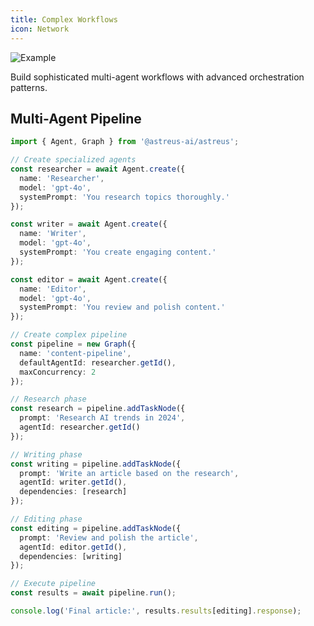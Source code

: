 ```yaml
---
title: Complex Workflows
icon: Network
---
```


![Example](/docs/example.webp)

Build sophisticated multi-agent workflows with advanced orchestration patterns.

## Multi-Agent Pipeline

```typescript
import { Agent, Graph } from '@astreus-ai/astreus';

// Create specialized agents
const researcher = await Agent.create({
  name: 'Researcher',
  model: 'gpt-4o',
  systemPrompt: 'You research topics thoroughly.'
});

const writer = await Agent.create({
  name: 'Writer',
  model: 'gpt-4o',
  systemPrompt: 'You create engaging content.'
});

const editor = await Agent.create({
  name: 'Editor',
  model: 'gpt-4o',
  systemPrompt: 'You review and polish content.'
});

// Create complex pipeline
const pipeline = new Graph({
  name: 'content-pipeline',
  defaultAgentId: researcher.getId(),
  maxConcurrency: 2
});

// Research phase
const research = pipeline.addTaskNode({
  prompt: 'Research AI trends in 2024',
  agentId: researcher.getId()
});

// Writing phase
const writing = pipeline.addTaskNode({
  prompt: 'Write an article based on the research',
  agentId: writer.getId(),
  dependencies: [research]
});

// Editing phase
const editing = pipeline.addTaskNode({
  prompt: 'Review and polish the article',
  agentId: editor.getId(),
  dependencies: [writing]
});

// Execute pipeline
const results = await pipeline.run();

console.log('Final article:', results.results[editing].response);
```